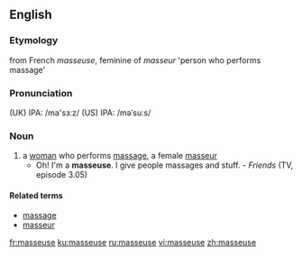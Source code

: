 ==English==

===Etymology===
from French ''masseuse'', feminine of ''masseur'' 'person who performs massage'

===Pronunciation===
(UK) IPA: /ma'sɜːz/
(US) IPA: /məˈsuːs/

===Noun===
{{en-noun}}

# a [[woman]] who performs [[massage]], a female [[masseur]]
#*Oh! I'm a '''masseuse'''. I give people massages and stuff. - ''Friends'' (TV, episode 3.05)

====Related terms====
*[[massage]]
*[[masseur]]

[[fr:masseuse]]
[[ku:masseuse]]
[[ru:masseuse]]
[[vi:masseuse]]
[[zh:masseuse]]